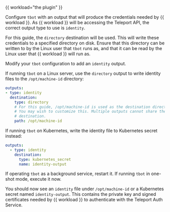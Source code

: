 {{ workload="the plugin" }}

Configure `tbot` with an output that will produce the credentials needed by 
{{ workload }}. As {{ workload }} will be accessing the Teleport API, the correct
output type to use is `identity`.

For this guide, the `directory` destination will be used. This will write these
credentials to a specified directory on disk. Ensure that this directory can
be written to by the Linux user that `tbot` runs as, and that it can be read by
the Linux user that {{ workload }} will run as.

Modify your `tbot` configuration to add an `identity` output.

If running `tbot` on a Linux server, use the `directory` output to write
identity files to the `/opt/machine-id` directory:

```yaml
outputs:
- type: identity
  destination:
    type: directory
    # For this guide, /opt/machine-id is used as the destination directory.
    # You may wish to customize this. Multiple outputs cannot share the same
    # destination.
    path: /opt/machine-id
```

If running `tbot` on Kubernetes, write the identity file to Kubernetes secret
instead:

```yaml
outputs:
  - type: identity
    destination:
      type: kubernetes_secret
      name: identity-output
```

If operating `tbot` as a background service, restart it. If running `tbot` in
one-shot mode, execute it now.

You should now see an `identity` file under `/opt/machine-id` or a Kubernetes
secret named `identity-output`. This contains the private key and signed
certificates needed by {{ workload }} to authenticate with the Teleport Auth
Service.
